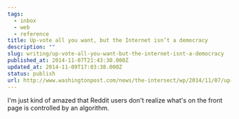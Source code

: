 ```yaml
---
tags:
  - inbox
  - web
  - reference
title: Up-vote all you want, but the Internet isn’t a democracy
description: ""
slug: writing/up-vote-all-you-want-but-the-internet-isnt-a-democracy
published_at: 2014-11-07T21:43:30.000Z
updated_at: 2014-11-09T17:03:38.000Z
status: publish
url: http://www.washingtonpost.com/news/the-intersect/wp/2014/11/07/up-vote-all-you-want-but-the-internet-isnt-a-democracy/
---
```

I'm just kind of amazed that Reddit users don't realize what's on the front page is controlled by an algorithm.
